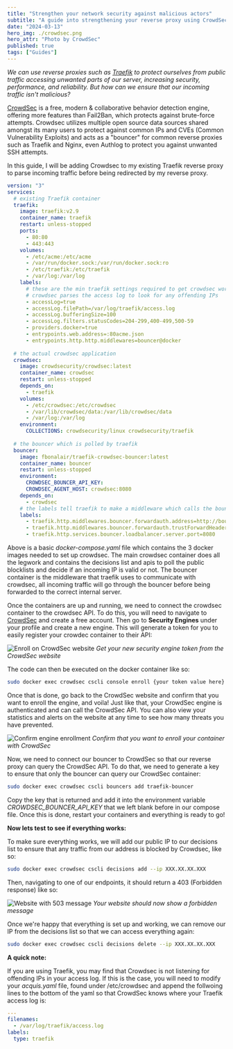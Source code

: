 ```yaml
---
title: "Strengthen your network security against malicious actors"
subtitle: "A guide into strengthening your reverse proxy using CrowdSec" 
date: "2024-03-13"
hero_img: ./crowdsec.png
hero_attr: "Photo by CrowdSec"
published: true
tags: ["Guides"]
---
```


*We can use reverse proxies such as [Traefik](https://traefik.io/) to protect ourselves from public traffic accessing unwanted parts of our server, increasing security, performance, and reliability.  But how can we ensure that our incoming traffic isn't malicious?*

[CrowdSec](https://www.crowdsec.net/)  is a free, modern & collaborative behavior detection engine, offering more features than Fail2Ban, which protects against brute-force attempts. Crowdsec utilizes multiple open source data sources shared amongst its many users to protect against common IPs and CVEs (Common Vulnerability Exploits) and acts as a "bouncer" for common reverse proxies such as Traefik and Nginx, even Authlog to protect you against unwanted SSH attempts.

In this guide, I will be adding Crowdsec to my existing Traefik reverse proxy to parse incoming traffic before being redirected by my reverse proxy.

```yaml
version: "3"
services:
  # existing Traefik container
  traefik:
    image: traefik:v2.9
    container_name: traefik
    restart: unless-stopped
    ports:
      - 80:80
      - 443:443
    volumes:
      - /etc/acme:/etc/acme
      - /var/run/docker.sock:/var/run/docker.sock:ro
      - /etc/traefik:/etc/traefik
      - /var/log:/var/log
    labels:
      # these are the min traefik settings required to get crowdsec working
      # crowdsec parses the access log to look for any offending IPs
      - accessLog=true
      - accessLog.filePath=/var/log/traefik/access.log
      - accessLog.bufferingSize=100 
      - accessLog.filters.statusCodes=204-299,400-499,500-59 
      - providers.docker=true
      - entrypoints.web.address=:80acme.json
      - entrypoints.http.http.middlewares=bouncer@docker
  
  # the actual crowdsec application
  crowdsec:
    image: crowdsecurity/crowdsec:latest
    container_name: crowdsec
    restart: unless-stopped
    depends_on:
      - traefik
    volumes:
      - /etc/crowdsec:/etc/crowdsec
      - /var/lib/crowdsec/data:/var/lib/crowdsec/data
      - /var/log:/var/log
    environment:
      COLLECTIONS: crowdsecurity/linux crowdsecurity/traefik
  
  # the bouncer which is polled by traefik
  bouncer:
    image: fbonalair/traefik-crowdsec-bouncer:latest
    container_name: bouncer
    restart: unless-stopped
    environment:
      CROWDSEC_BOUNCER_API_KEY: 
      CROWDSEC_AGENT_HOST: crowdsec:8080
    depends_on:
      - crowdsec
    # the labels tell traefik to make a middleware which calls the bouncer before routing to ensure that the traffic is genuine
    labels:
      - traefik.http.middlewares.bouncer.forwardauth.address=http://bouncer:8080/api/v1/forwardAuth
      - traefik.http.middlewares.bouncer.forwardauth.trustForwardHeader=true
      - traefik.http.services.bouncer.loadbalancer.server.port=8080
```


Above is a basic *docker-compose.yaml* file which contains the  3 docker images needed to set up crowdsec. The main crowdsec container does all the legwork and contains the decisions list and apis to poll the public blocklists and decide if an incoming IP is valid or not. The bouncer container is the middleware that traefik uses to communicate with crowdsec, all incoming traffic will go through the bouncer before being forwarded to the correct internal server.

Once the containers are up and running, we need  to connect the crowdsec container to the crowdsec API. To do this, you will need to navigate to [CrowdSec](https://www.crowdsec.net/?ref=blog.zakdowsett.co.uk) and create a free account. Then go to **Security Engines** under your profile and create a new engine. This will generate a token for you to easily register your crowdec container to their API:

![Enroll on CrowdSec website](./enrollengine.png)
*Get your new security engine token from the CrowdSec website*

The code can then be executed on the docker container like so:

```bash
sudo docker exec crowdsec cscli console enroll {your token value here}
```


Once that is done, go back to the CrowdSec website and confirm that you want to enroll the engine, and voila! Just like that, your CrowdSec engine is authenticated and can call the CrowdSec API. You can also view your statistics and alerts on the website at any time to see how many threats you have prevented.

![Confirm engine enrollment](./acceptenroll.png)
*Confirm that you want to enroll your container with CrowdSec*

Now, we need to connect our bouncer to CrowdSec so that our reverse proxy can query the CrowdSec API. To do that, we need to generate a key to ensure that only the bouncer can query our CrowdSec container:

```bash
sudo docker exec crowdsec cscli bouncers add traefik-bouncer
```


Copy the key that is returned and add it into the environment variable *CROWDSEC_BOUNCER_API_KEY* that we left blank before in our compose file. Once this is done, restart your containers and everything is ready to go!

**Now lets test to see if everything works:**

To make sure everything works, we will add our public IP to our decisions list to ensure that any traffic from our address is blocked by Crowdsec, like so:

```bash
sudo docker exec crowdsec cscli decisions add --ip XXX.XX.XX.XXX
```

Then, navigating to one of our endpoints, it should return a 403 (Forbidden response) like so:

![Website with 503 message](./forbidden.png)
*Your website should now show a forbidden message*


Once we're happy that everything is set up and working, we can remove our IP from the decisions list so that we can access everything again:

```bash
sudo docker exec crowdsec cscli decisions delete --ip XXX.XX.XX.XXX
```

**A quick note:**

If you are using Traefik, you may find that Crowdsec is not listening for offending IPs in your access log. If this is the case, you will need to modify your *acquis.yaml* file, found under /etc/crowdsec and append the follwoing lines  to the bottom of the yaml so that CrowdSec knows where your Traefik access log is:

```yaml
---
filenames:
  - /var/log/traefik/access.log
labels:
  type: traefik
```